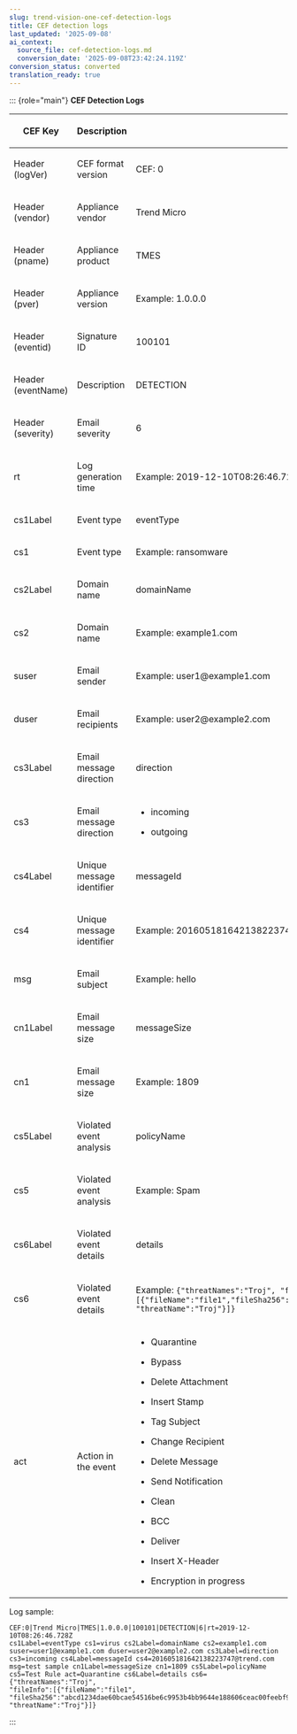```yaml
---
slug: trend-vision-one-cef-detection-logs
title: CEF detection logs
last_updated: '2025-09-08'
ai_context:
  source_file: cef-detection-logs.md
  conversion_date: '2025-09-08T23:42:24.119Z'
conversion_status: converted
translation_ready: true
---
```


::: {role="main"}
**CEF Detection Logs**

<table>
<colgroup>
<col style="width: 30%" />
<col style="width: 30%" />
<col style="width: 40%" />
</colgroup>
<thead>
<tr>
<th><p>CEF Key</p></th>
<th><p>Description</p></th>
<th><p>Value</p></th>
</tr>
</thead>
<tbody>
<tr>
<td><p>Header (logVer)</p></td>
<td><p>CEF format version</p></td>
<td><p>CEF: 0</p></td>
</tr>
<tr>
<td><p>Header (vendor)</p></td>
<td><p>Appliance vendor</p></td>
<td><p>Trend Micro</p></td>
</tr>
<tr>
<td><p>Header (pname)</p></td>
<td><p>Appliance product</p></td>
<td><p>TMES</p></td>
</tr>
<tr>
<td><p>Header (pver)</p></td>
<td><p>Appliance version</p></td>
<td><p>Example: 1.0.0.0</p></td>
</tr>
<tr>
<td><p>Header (eventid)</p></td>
<td><p>Signature ID</p></td>
<td><p>100101</p></td>
</tr>
<tr>
<td><p>Header (eventName)</p></td>
<td><p>Description</p></td>
<td><p>DETECTION</p></td>
</tr>
<tr>
<td><p>Header (severity)</p></td>
<td><p>Email severity</p></td>
<td><p>6</p></td>
</tr>
<tr>
<td><p>rt</p></td>
<td><p>Log generation time</p></td>
<td><p>Example: 2019-12-10T08:26:46.728Z</p></td>
</tr>
<tr>
<td><p>cs1Label</p></td>
<td><p>Event type</p></td>
<td><p>eventType</p></td>
</tr>
<tr>
<td><p>cs1</p></td>
<td><p>Event type</p></td>
<td><p>Example: ransomware</p></td>
</tr>
<tr>
<td><p>cs2Label</p></td>
<td><p>Domain name</p></td>
<td><p>domainName</p></td>
</tr>
<tr>
<td><p>cs2</p></td>
<td><p>Domain name</p></td>
<td><p>Example: example1.com</p></td>
</tr>
<tr>
<td><p>suser</p></td>
<td><p>Email sender</p></td>
<td><p>Example: user1@example1.com</p></td>
</tr>
<tr>
<td><p>duser</p></td>
<td><p>Email recipients</p></td>
<td><p>Example: user2@example2.com</p></td>
</tr>
<tr>
<td><p>cs3Label</p></td>
<td><p>Email message direction</p></td>
<td><p>direction</p></td>
</tr>
<tr>
<td><p>cs3</p></td>
<td><p>Email message direction</p></td>
<td><ul>
<li><p>incoming</p></li>
<li><p>outgoing</p></li>
</ul></td>
</tr>
<tr>
<td><p>cs4Label</p></td>
<td><p>Unique message identifier</p></td>
<td><p>messageId</p></td>
</tr>
<tr>
<td><p>cs4</p></td>
<td><p>Unique message identifier</p></td>
<td><p>Example: 201605181642138223747@trend.com</p></td>
</tr>
<tr>
<td><p>msg</p></td>
<td><p>Email subject</p></td>
<td><p>Example: hello</p></td>
</tr>
<tr>
<td><p>cn1Label</p></td>
<td><p>Email message size</p></td>
<td><p>messageSize</p></td>
</tr>
<tr>
<td><p>cn1</p></td>
<td><p>Email message size</p></td>
<td><p>Example: 1809</p></td>
</tr>
<tr>
<td><p>cs5Label</p></td>
<td><p>Violated event analysis</p></td>
<td><p>policyName</p></td>
</tr>
<tr>
<td><p>cs5</p></td>
<td><p>Violated event analysis</p></td>
<td><p>Example: Spam</p></td>
</tr>
<tr>
<td><p>cs6Label</p></td>
<td><p>Violated event details</p></td>
<td><p>details</p></td>
</tr>
<tr>
<td><p>cs6</p></td>
<td><p>Violated event details</p></td>
<td><p>Example: <code>{"threatNames":"Troj", "fileInfo":[{"fileName":"file1","fileSha256":"abcd1234dae60bcae54516be6c9953b4bb9644e188606ceac00feebf95bbf10e", "threatName":"Troj"}]}</code></p></td>
</tr>
<tr>
<td><p>act</p></td>
<td><p>Action in the event</p></td>
<td><ul>
<li><p>Quarantine</p></li>
<li><p>Bypass</p></li>
<li><p>Delete Attachment</p></li>
<li><p>Insert Stamp</p></li>
<li><p>Tag Subject</p></li>
<li><p>Change Recipient</p></li>
<li><p>Delete Message</p></li>
<li><p>Send Notification</p></li>
<li><p>Clean</p></li>
<li><p>BCC</p></li>
<li><p>Deliver</p></li>
<li><p>Insert X-Header</p></li>
<li><p>Encryption in progress</p></li>
</ul></td>
</tr>
</tbody>
</table>

Log sample:

``` {.codeblock style="font-size: 70%;"}
CEF:0|Trend Micro|TMES|1.0.0.0|100101|DETECTION|6|rt=2019-12-10T08:26:46.728Z 
cs1Label=eventType cs1=virus cs2Label=domainName cs2=example1.com 
suser=user1@example1.com duser=user2@example2.com cs3Label=direction
cs3=incoming cs4Label=messageId cs4=201605181642138223747@trend.com 
msg=test sample cn1Label=messageSize cn1=1809 cs5Label=policyName 
cs5=Test Rule act=Quarantine cs6Label=details cs6={"threatNames":"Troj",
"fileInfo":[{"fileName":"file1",
"fileSha256":"abcd1234dae60bcae54516be6c9953b4bb9644e188606ceac00feebf95bbf10e",
"threatName":"Troj"}]}
```
:::
